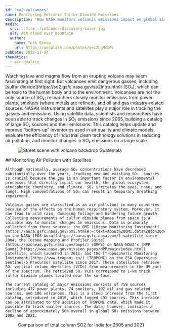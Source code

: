 ```yaml
---
id: 'so2-volcanoes'
name: Monitoring Volcanic Sulfur Dioxide Emissions
description: "How NASA monitors volcanic emissions impact on global air quality"
media:
  src: ::file ./volcano--discovery-cover.jpg
  alt: Ash cloud over mountain
  author:
    name: Yosh Ginsu
    url: https://unsplash.com/photos/qexZLgMcbPc
pubDate: 2022-11-04
thematics:
  - air-quality
---
```

<Block>
  <Prose>
    Watching lava and magma flow from an erupting volcano may seem fascinating at first sight. But volcanoes emit dangerous gasses, including [sulfur dioxide](https://so2.gsfc.nasa.gov/so2intro.html) (SO₂), which can be toxic to the human body and to the environment.  Volcanoes are not the only source of SO₂; researchers closely monitor emissions from power plants, smelters (where metals are refined), and oil and gas industry-related sources. NASA’s instruments and satellites play a major role in tracking the gasses and emissions. Using satellite data, scientists and researchers have been able to track changes in SO₂ emissions since 2005, building a catalog of large SO₂ sources and their emissions. This catalog helps update and improve “bottom-up” inventories used in air quality and climate models, evaluate the efficiency of industrial clean technology solutions in reducing air pollution, and monitor changes in SO₂ emissions on a large scale.
    </Prose>
    <Figure>
    <Image
      src={new URL("./volcano-streetscene-guatemala.jpg", import.meta.url).href}
      alt="Street scene with volcano backdrop Guatemala"
    />
    <Caption
      attrAuthor="Adam Jones"
      attrUrl="https://commons.wikimedia.org/wiki/File:Street_Scene_with_Volcano_Backdrop_-_Antigua_Guatemala_-_Sacatepequez_-_Guatemala_(15919335575).jpg"
    />
  </Figure>
</Block>

<Block>
  <Prose>
    ## Monitoring Air Pollution with Satellites

    Although nationally, average SO₂ concentrations have decreased substantially over the years, tracking new and existing SO₂  sources is crucial because the gas is an important factor in environmental processes that directly impact our health, the global ecosystem, atmospheric chemistry, and climate. SO₂ irritates the eyes, nose, and lungs. High concentrations of SO₂ can result in temporary breathing impairment. 

    Volcanic gasses are classified as an air pollutant in many countries because of the effects on the human respiratory system. Moreover, it can lead to acid rain, damaging foliage and hindering future growth. Collecting measurements of sulfur dioxide plumes from space is a valuable way to monitor changes in emissions. Data is primarily collected from three sources: the OMI ([Ozone Monitoring Instrument](https://aura.gsfc.nasa.gov/omi.html#:~:text=About%20OMI,data%20to%20derive%20tropospheric%20ozone.)) on the NASA [EOS Aura](https://aura.gsfc.nasa.gov/) satellite since 2004; the [Ozone Mapping and Profiler Suite](https://ozoneaq.gsfc.nasa.gov/omps/) (OMPS) on NASA-NOAA’s [NPP Suomi](https://www.nasa.gov/mission_pages/NPP/main/index.html) satellite, which launched in 2011; and the [Tropospheric Monitoring Instrument](http://www.tropomi.eu/) (TROPOMI) on the ESA Copernicus Sentinel-5 Precursor satellite since 2017. These satellites retrieve SO₂ vertical column densities (VCDs) from measurements in the UV part of the spectrum. The retrieved SO₂ VCDs correspond to 1-km thick sulfur dioxide plumes located near the surface. 

    The current catalog of major emissions consists of 759 sources including 477 power plants, 74 smelters, 102 oil and gas related sources, and 106 volcanoes. This is a steep increase from the first catalog, introduced in 2016, which logged 491 sources. This increase can be attributed to the addition of TROPOMI data, which made it possible to track smaller sources. The data, however, indicates a decline of approximately 50% overall in global SO₂ emissions between 2005 and 2021.
  </Prose>
</Block>

<Block>
  <Figure>
    <Map
      datasetId='so2'
      layerId='OMSO2PCA-COG'
      dateTime='2005-01-01'
      zoom={3}
      center={[-90.74,14.54]}
      compareDateTime='2021-01-01'
    />
    <Caption
      attrAuthor='NASA'
      attrUrl='https://nasa.gov/'
    >
    Comparison of total column SO2 for India for 2005 and 2021
    </Caption>
  </Figure>
</Block>